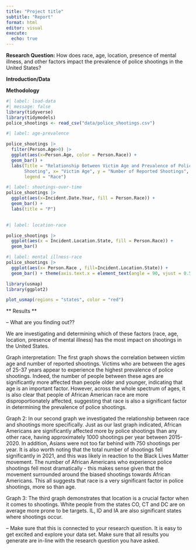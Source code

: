 ```yaml
---
title: "Project title"
subtitle: "Report"
format: html
editor: visual
execute:
  echo: true
---
```


**Research Question:** How does race, age, location, presence of mental illness, and other factors impact the prevalence of police shootings in the United States?

**Introduction/Data**

**Methodology**

```r
#| label: load-data
#| message: false
library(tidyverse)
library(tidymodels)
police_shootings <- read_csv("data/police_shootings.csv")

```

```r
#| label: age-prevalence

police_shootings |>
  filter(Person.Age>0) |>
  ggplot(aes(x=Person.Age, color = Person.Race)) +
  geom_bar() +
  labs(Title = "Relationship Between Victim Age and Prevalence of Police 
       Shooting", x= "Victim Age", y = "Number of Reported Shootings", 
       legend = "Race")

```

```r
#| label: shootings-over-time
police_shootings |>
  ggplot(aes(x=Incident.Date.Year, fill = Person.Race)) +
  geom_bar() + 
  labs(title = "P")
  
```

```r
#| label: location-race

police_shootings |>
  ggplot(aes(x = Incident.Location.State, fill = Person.Race)) +
  geom_bar()

```

```r
#| label: mental illness-race
police_shootings |>
  ggplot(aes(x= Person.Race , fill=Incident.Location.State)) +
  geom_bar() + theme(axis.text.x = element_text(angle = 90, vjust = 0.5, hjust=1))
```

```r
library(usmap)
library(ggplot2)

plot_usmap(regions = "states", color = "red")
```

\*\* Results \*\*

-- What are you finding out??

We are investigating and determining which of these factors (race, age, location, presence of mental illness) has the most impact on shootings in the United States.

Graph interpretation: The first graph shows the correlation between victim age and number of reported shootings. Victims who are between the ages of 25-37 years appear to experience the highest prevalence of police shootings. Indeed, the number of people between these ages are significantly more affected than people older and younger, indicating that age is an important factor. However, across the whole spectrum of ages, it is also clear that people of African American race are more disproportionately affected, suggesting that race is also a significant factor in determining the prevalence of police shootings.

Graph 2: In our second graph we investigated the relationship between race and shootings more specifically. Just as our last graph indicated, African Americans are significantly affected more by police shootings than any other race, having approximately 1000 shootings per year between 2015-2020. In addition, Asians were not too far behind with 750 shootings per year. It is also worth noting that the total number of shootings fell significantly in 2021, and this was likely in reaction to the Black Lives Matter movement. The number of African Americans who experience police shootings fell most dramatically - this makes sense given that the movement surrounded around the biased shootings towards African Americans. This all suggests that race is a very significant factor in police shootings, more so than age.

Graph 3: The third graph demonstrates that location is a crucial factor when it comes to shootings. White people from the states CO, CT and DC are on average more prone to be targets. IL, ID and IA are also significant states where shootings occur.

-- Make sure that this is connected to your research question. It is easy to get excited and explore your data set. Make sure that all results you generate are in-line with the research question you have asked.

\
